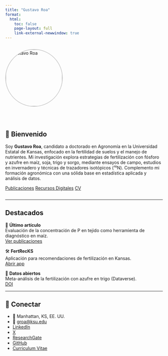 ```yaml
---
title: "Gustavo Roa"
format:
  html:
    toc: false
    page-layout: full
    link-external-newwindow: true
---
```


:::: {style="display:flex; align-items:center; gap:2rem; flex-wrap:wrap;"}
<img src="profile.jpg" alt="Gustavo Roa" width="180"
     style="border-radius:50%; border:2px solid #ccc; height:auto;"/>

::: {style="max-width:600px; width:100%;"}

# 👋 Bienvenido

Soy **Gustavo Roa**, candidato a doctorado en Agronomía en la Universidad Estatal de Kansas, enfocado en la fertilidad de suelos y el manejo de nutrientes. Mi investigación explora estrategias de fertilización con fósforo y azufre en maíz, soja, trigo y sorgo, mediante ensayos de campo, estudios en invernadero y técnicas de trazadores isotópicos (¹⁵N). Complemento mi formación agronómica con una sólida base en estadística aplicada y análisis de datos.

[Publicaciones](publicaciones.qmd){.btn .btn-primary .me-2}
[Recursos Digitales](recursos.qmd){.btn .btn-outline-primary .me-2}
[CV](cv.qmd){.btn .btn-outline-secondary}
:::
::::

---

## Destacados
:::: {.grid}
::: {.g-col-12 .g-col-md-6 .g-col-lg-4}
::: {.callout}
📄 **Último artículo**  
Evaluación de la concentración de P en tejido como herramienta de diagnóstico en maíz.  
[Ver publicaciones](publicaciones.qmd){.btn .btn-sm .btn-outline-primary}
:::
:::
::: {.g-col-12 .g-col-md-6 .g-col-lg-4}
::: {.callout}
🛠️ **FertRecKS**  
Aplicación para recomendaciones de fertilización en Kansas.  
[Abrir app](https://ksusoiltesting.shinyapps.io/FertRecKS_App-R-v2/){.btn .btn-sm .btn-outline-primary}
:::
:::
::: {.g-col-12 .g-col-md-6 .g-col-lg-4}
::: {.callout}
📂 **Datos abiertos**  
Meta-análisis de la fertilización con azufre en trigo (Dataverse).  
[DOI](https://doi.org/10.7910/DVN/4RLPP1){.btn .btn-sm .btn-outline-primary}
:::
:::
::::

---

## 🔗 Conectar
- 📍 Manhattan, KS, EE. UU.  
- 📧 [groa@ksu.edu](mailto:groa@ksu.edu)  
- [LinkedIn](https://www.linkedin.com/in/g-roa/) 
- [X](https://x.com/G_A_Roa) 
- [ResearchGate](https://www.researchgate.net/profile/Gustavo-Roa) 
- [GitHub](https://github.com/Gustavo-Roa)  
- [Curriculum Vitae](cv.qmd)
